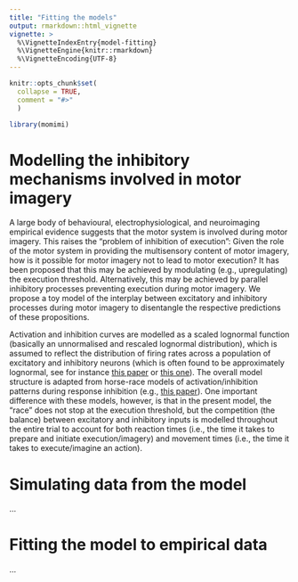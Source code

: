 ```yaml
---
title: "Fitting the models"
output: rmarkdown::html_vignette
vignette: >
  %\VignetteIndexEntry{model-fitting}
  %\VignetteEngine{knitr::rmarkdown}
  %\VignetteEncoding{UTF-8}
---
```


```r
knitr::opts_chunk$set(
  collapse = TRUE,
  comment = "#>"
  )
```

```r
library(momimi)
```

# Modelling the inhibitory mechanisms involved in motor imagery

A large body of behavioural, electrophysiological, and neuroimaging empirical evidence suggests that the motor system is involved during motor imagery. This raises the "problem of inhibition of execution": Given the role of the motor system in providing the multisensory content of motor imagery, how is it possible for motor imagery not to lead to motor execution? It has been proposed that this may be achieved by modulating (e.g., upregulating) the execution threshold. Alternatively, this may be achieved by parallel inhibitory processes preventing execution during motor imagery. We propose a toy model of the interplay between excitatory and inhibitory processes during motor imagery to disentangle the respective predictions of these propositions.

Activation and inhibition curves are modelled as a scaled lognormal function (basically an unnormalised and rescaled lognormal distribution), which is assumed to reflect the distribution of firing rates across a population of excitatory and inhibitory neurons (which is often found to be approximately lognormal, see for instance [this paper](https://www.nature.com/articles/nrn3687) or [this one](https://www.cell.com/neuron/fulltext/S0896-6273(11)00879-8)). The overall model structure is adapted from horse-race models of activation/inhibition patterns during response inhibition (e.g., [this paper](https://journals.plos.org/plosone/article?id=10.1371/journal.pone.0169320)). One important difference with these models, however, is that in the present model, the "race" does not stop at the execution threshold, but the competition (the balance) between excitatory and inhibitory inputs is modelled throughout the entire trial to account for both reaction times (i.e., the time it takes to prepare and initiate execution/imagery) and movement times (i.e., the time it takes to execute/imagine an action).

# Simulating data from the model

...

# Fitting the model to empirical data

...

